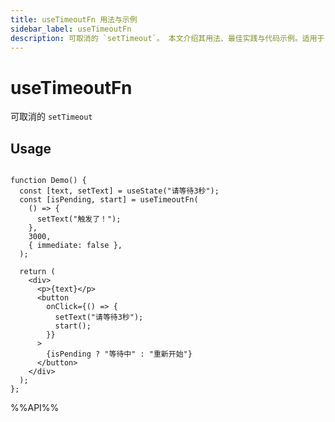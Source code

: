 ```yaml
---
title: useTimeoutFn 用法与示例
sidebar_label: useTimeoutFn
description: 可取消的 `setTimeout`。 本文介绍其用法、最佳实践与代码示例。适用于 React 开发中需要处理副作用的场景。
---
```

# useTimeoutFn

可取消的 `setTimeout`

## Usage

```tsx live

function Demo() {
  const [text, setText] = useState("请等待3秒");
  const [isPending, start] = useTimeoutFn(
    () => {
      setText("触发了！");
    },
    3000,
    { immediate: false },
  );

  return (
    <div>
      <p>{text}</p>
      <button
        onClick={() => {
          setText("请等待3秒");
          start();
        }}
      >
        {isPending ? "等待中" : "重新开始"}
      </button>
    </div>
  );
};

```

%%API%%